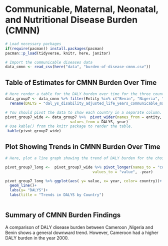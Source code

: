 # Communicable, Maternal, Neonatal, and Nutritional Disease Burden (CMNN)

```r
# Load necessary packages
if(require(pacman)) install.packages(pacman)
pacman::p_load(tidyverse, knitr, here, janitor)

# Import the communicable diseases data
data_cmnn <- read_csv(here("data", "burden-of-disease-cmnn.csv"))
```

## Table of Estimates for CMNN Burden Over Time

```r
# Here render a table for the DALY burden over time for the three countries 
data_group7 <- data_cmnn %>% filter(Entity %in% c("Benin", "Nigeria", "Cameroon")) %>% clean_names() %>% 
  rename(DALYS = "dal_ys_disability_adjusted_life_years_communicable_maternal_neonatal_and_nutritional_diseases_sex_both_age_age_standardized_rate")

# You should pivot the data to show each country in a separate column.
pivot_group7_wide <- data_group7 %>%  pivot_wider(names_from = entity, 
                             values_from = DALYS, year) 
# Use kable() from the knitr package to render the table.
 kable(pivot_group7_wide)
```

## Plot Showing Trends in CMNN Burden Over Time

```r
# Here, plot a line graph showing the trend of DALY burden for the chosen countries over time. You can use ggplot2 to create this plot. Each country's line should be a different color.

pivot_group7_long <-  pivot_group7_wide %>% pivot_longer(names_to = "country",
                                       values_to = "value", -year)

pivot_group7_long %>% ggplot(aes( y= value, x= year, color= country))+
  geom_line()+
  labs(y= "DALYS")+
  labs(title = "Trends in DALYS by Country")
  


```

## Summary of CMNN Burden Findings

A comparison of DALY disease burden between Cameroon ,Nigeria and Benin shows a general downward trend. However, Cameroon had a higher DALY burden in the year 2000.



